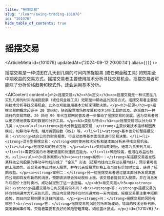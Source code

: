 ```yaml
---
title: "摇摆交易"
slug: "/learn/swing-trading-101076"
id: "101076"
hide_table_of_contents: true
---
```



# 摇摆交易

<ArticleMeta id={101076} updatedAt={'2024-09-12 20:00:14'} alias={`[]`} />
<div className='border-solid border-b border-t-0 my-4 border-[var(--ifm-color-gray-300)]' />

摇摆交易是一种试图在几天到几周的时间内捕捉股票 (或任何金融工具) 的短期至中期收益的交易方式。摇摆交易者主要使用技术分析寻找交易机会。摇摆交易者可能除了分析价格趋势和模式外，还会运用基本分析。

<AIContent content={`<h2>摇摆交易</h2><h3>定义</h3><p>摇摆交易是一种试图在几天到几周的时间内捕捉股票（或任何金融工具）短期至中期收益的交易方式。摇摆交易者主要使用技术分析寻找交易机会，此外也可能运用基本分析来辅助决策。</p><h3>起源</h3><p>摇摆交易的概念起源于 20 世纪初，随着股票市场的发展和技术分析工具的普及，逐渐成为一种流行的交易策略。20 世纪 90 年代互联网的普及进一步推动了摇摆交易的发展，因为交易者可以更方便地获取实时数据和分析工具。</p><h3>类别与特点</h3><p>摇摆交易可以分为以下几类：</p><ul><li><strong>技术分析型摇摆交易：</strong>主要依赖技术指标和图表模式，如移动平均线、相对强弱指数（RSI）等。</li><li><strong>基本面分析型摇摆交易：</strong>结合公司的财务报表、行业动态等基本面信息进行交易决策。</li><li><strong>混合型摇摆交易：</strong>同时使用技术分析和基本面分析来寻找交易机会。</li></ul><p>摇摆交易的特点包括：</p><ul><li>交易周期较短，通常为几天到几周。</li><li>需要较高的市场敏感度和快速反应能力。</li><li>风险较高，但潜在收益也较大。</li></ul><h3>具体案例</h3><p><strong>案例一：</strong>某摇摆交易者发现某科技公司股票的移动平均线形成了 “金叉” 形态（短期均线向上穿过长期均线），预示着可能的上涨趋势。该交易者在此时买入股票，并在几天后股票价格上涨至目标价位时卖出，获得了短期收益。</p><p><strong>案例二：</strong>另一位摇摆交易者通过基本面分析发现某医药公司即将发布新药的消息，预期该消息会推动股价上涨。该交易者提前买入股票，并在消息发布后股价上涨时卖出，成功捕捉到了这一波涨幅。</p><h3>常见问题</h3><p><strong>问：</strong>摇摆交易与日内交易有何不同？<br/><strong>答：</strong>摇摆交易的持仓时间通常为几天到几周，而日内交易的持仓时间通常在一天内完成。摇摆交易更注重中短期趋势，而日内交易则更关注日内波动。</p><p><strong>问：</strong>摇摆交易的风险有哪些？<br/><strong>答：</strong>摇摆交易的风险包括市场波动、错误的技术分析判断、突发新闻事件等。交易者需要有良好的风险管理策略，如设置止损点。</p>`} id={101076} />

